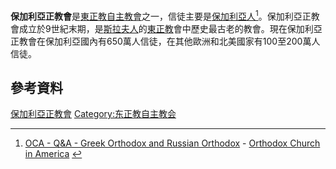 {{Infobox 正教會
|show_name = 保加利亚正教会<br />{{lang-bg|Българска патриаршия}}
|logo = [[File:Coat_of_arms_of_BPC.png|150px]]
|image = 
|caption = 
|founder = [[安得烈|聖安得烈]]
|independence = 
|recognition = 
|primate = {{tsl|en|Patriarch of All Bulgaria|全保加利亚牧首}}<br />{{tsl|en|Neophyte of Bulgaria|尼奥腓特}}
|headquarters = [[索菲亞|索菲亞]]<br />[[亞歷山大·涅夫斯基主教座堂_(索非亞)|亞歷山大·涅夫斯基主教座堂]]
|territory = [[保加利亚|保加利亚]]
|possessions= 
|language= [[保加利亞語|保加利亞語]]、[[古教會斯拉夫語|古教會斯拉夫語]]
|population= 7,000,000～8,000,000
|website={{official URL}}
}}
'''保加利亞正教會'''是[[東正教自主教會|東正教自主教會]]之一，信徒主要是[[保加利亞人|保加利亞人]]<ref>[http://oca.org/questions/namerica/greek-orthodox-and-russian-orthodox OCA - Q&A - Greek Orthodox and Russian Orthodox] {{Wayback|url=http://oca.org/questions/namerica/greek-orthodox-and-russian-orthodox |date=20151225034827 }} - [http://oca.org/ Orthodox Church in America] {{Wayback|url=http://oca.org/ |date=20151225165420 }} {{en icon}}</ref>。保加利亞正教會成立於9世紀末期，是[[斯拉夫人|斯拉夫人]]的[[東正教|東正教]]會中歷史最古老的教會。現在保加利亞正教會在保加利亞國內有650萬人信徒，在其他歐洲和北美國家有100至200萬人信徒。

== 參考資料 ==
{{Reflist}}
{{正教会}}

[[Category:保加利亞正教會|]]
[[Category:东正教自主教会|Category:东正教自主教会]]